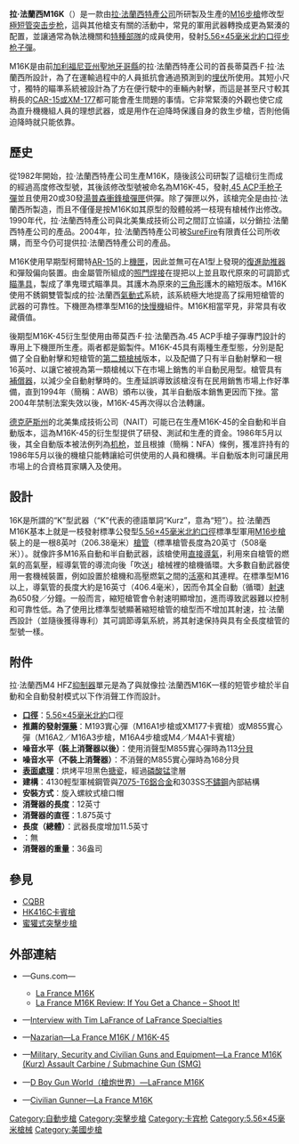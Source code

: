 {{unreferenced|time=2016-05-07T13:56:15+00:00}}
{{noteTA
|G1=軍事
|G2=長度單位
|G3=Firearms
|1=zh-hans:圣迭戈县;zh-tw:聖地牙哥郡;zh-hk:聖地牙哥縣;
|2=zh-cn:德克萨斯州;zh-tw:德克薩斯州;zh-hk:德克薩斯州;
}}
{{Infobox Weapon
|name= 拉·法蘭西M16K<br />{{Lang|en|La France M16K}}
|image= 
|image_size= 300px
|caption= 
|origin= {{flagcountry|United States}}
|type= <div class="NavFrame collapsed" style="color: black; background-color: #FFFFFF; margin: 0 auto; padding: 0 10px; text-align: left;"><div class="NavHead" style="background-color: #FFFFFF; margin: 0 auto; padding: 0 10px; font-weight:normal;"></div><div class="NavContent" style="background-color: #FFFFFF; margin: 0 auto; padding: 0 10px;">
* [[突击步枪|突击步枪]]
* [[卡賓槍|卡賓槍]]
</div>
</div>
<!-- Type selection -->
|is_ranged= yes
|is_bladed= 
|is_explosive= 
|is_artillery= 
|is_vehicle= 
|is_missile= 
|is_UK= 
<!-- Service history -->
|service= 
|used_by= 
|wars= 
<!-- Production history -->
|designer= 
|design_date= 
|manufacturer= [[拉·法蘭西特產公司|拉·法蘭西特產公司]]
|unit_cost= 
|production_date= 1982年—
|number= 
|variants= M16K-45
<!-- General specifications -->
|spec_label= 
|weight= <div class="NavFrame collapsed" style="color: black; background-color: #FFFFFF; margin: 0 auto; padding: 0 10px; text-align: left;"><div class="NavHead" style="background-color: #FFFFFF; margin: 0 auto; padding: 0 10px; font-weight:normal;">空槍：</div><div class="NavContent" style="background-color: #FFFFFF; margin: 0 auto; padding: 0 10px;">
* 5.56×45毫米北約口徑：2.38[[千克|千克]]（5.25[[磅|磅]]）
* M16K-45：3.99公斤（8.8磅）
</div>
</div>
|length= <div class="NavFrame collapsed" style="color: black; background-color: #FFFFFF; margin: 0 auto; padding: 0 10px; text-align: left;"><div class="NavHead" style="background-color: #FFFFFF; margin: 0 auto; padding: 0 10px; font-weight:normal;"></div><div class="NavContent" style="background-color: #FFFFFF; margin: 0 auto; padding: 0 10px;">
* 5.56×45毫米北約口徑、槍托縮折：596.9[[毫米|毫米]]（23.5[[英寸|英寸]]）
* 5.56×45毫米北約口徑、槍托展開：673.1毫米（26.5英吋）
* M16K-45：675.89毫米（26.61英吋）
</div>
</div>
|part_length= <div class="NavFrame collapsed" style="color: black; background-color: #FFFFFF; margin: 0 auto; padding: 0 10px; text-align: left;"><div class="NavHead" style="background-color: #FFFFFF; margin: 0 auto; padding: 0 10px; font-weight:normal;"></div><div class="NavContent" style="background-color: #FFFFFF; margin: 0 auto; padding: 0 10px;">
* 5.56×45毫米北約口徑：206.38毫米（8.125英吋）
* M16K-45：183.9毫米（7.24英吋）
</div>
</div>
|width= 
|height= 
|diameter= 
|crew= 
<!-- Ranged weapon specifications --> 
|cartridge= -{}-
* [[5.56×45mm_NATO|5.56×45毫米北約口徑]]
* [[.45_ACP|.45 ACP]]
|caliber= <div class="NavFrame collapsed" style="color: black; background-color: #FFFFFF; margin: 0 auto; padding: 0 10px; text-align: left;"><div class="NavHead" style="background-color: #FFFFFF; margin: 0 auto; padding: 0 10px; font-weight:normal;"></div><div class="NavContent" style="background-color: #FFFFFF; margin: 0 auto; padding: 0 10px;">
* 5.56×45毫米北約口徑：5.56毫米（.223英吋）
* .45 ACP：11.43毫米（.45英吋）
</div>
</div>
|barrels= 1根，內膛鍍[[铬|铬]]，[[槍口|槍口]]裝有[[消焰器|消焰器]]，亦可裝上[[抑制器|消聲器]]<div class="NavFrame collapsed" style="color: black; background-color: #FFFFFF; margin: 0 auto; padding: 0 10px; text-align: left;"><div class="NavHead" style="background-color: #FFFFFF; margin: 0 auto; padding: 0 10px; font-weight:normal;"></div><div class="NavContent" style="background-color: #FFFFFF; margin: 0 auto; padding: 0 10px;">
* 5.56×45毫米北約口徑：標準[[膛線|膛線]]纏距為1：7，膛線6條，右旋
* .45 ACP：標準膛線纏距為1：16，膛線6條，右旋
</div>
</div>
|action= <div class="NavFrame collapsed" style="color: black; background-color: #FFFFFF; margin: 0 auto; padding: 0 10px; text-align: left;"><div class="NavHead" style="background-color: #FFFFFF; margin: 0 auto; padding: 0 10px; font-weight:normal;"></div><div class="NavContent" style="background-color: #FFFFFF; margin: 0 auto; padding: 0 10px;">
* 5.56×45毫米北約口徑：[[氣動式_(槍械)#直噴式气动操作|直接導氣]]、[[轉拴式槍栓|轉拴式槍栓]]
* .45 ACP：{{Link-en|閉鎖式槍機|Closed bolt}}、[[反沖作用_(槍械)|直接反沖作用]]
</div>
</div>
|mode= {{Link-en|半自動槍械|Semi-automatic firearm|半自動}}、[[自動火器|全自動]]，可[[擊發調變槍械|擊發調變]]
|rate= 
|velocity= <div class="NavFrame collapsed" style="color: black; background-color: #FFFFFF; margin: 0 auto; padding: 0 10px; text-align: left;"><div class="NavHead" style="background-color: #FFFFFF; margin: 0 auto; padding: 0 10px; font-weight:normal;"></div><div class="NavContent" style="background-color: #FFFFFF; margin: 0 auto; padding: 0 10px;">
* 5.56×45毫米北約口徑：650發／分鐘
* .45 ACP：625發／分鐘
</div>
</div>
|energy= 
|range= 
|max_range= 
|feed= <div class="NavFrame collapsed" style="color: black; background-color: #FFFFFF; margin: 0 auto; padding: 0 10px; text-align: left;"><div class="NavHead" style="background-color: #FFFFFF; margin: 0 auto; padding: 0 10px; font-weight:normal;"></div><div class="NavContent" style="background-color: #FFFFFF; margin: 0 auto; padding: 0 10px;">
* 5.56×45毫米北約口徑：[[STANAG彈匣|STANAG]][[彈匣|彈匣]]、[[C-Mag彈鼓|C-Mag]][[彈鼓|彈鼓]]
* .45 ACP：20、30發[[汤普森冲锋枪|汤普森冲锋枪]]可拆卸式彈匣
</div>
</div>
|sights= [[機械瞄具|機械瞄具]]
<!-- 火炮規格 -->
|breech= 
|recoil= 
|carriage= 
|elevation= 
|traverse= 
<!-- 刃器規格 --> 
|blade_type=
|hilt_type=
|sheath_type=
|head_type=
|haft_type=
<!-- 爆炸物內填炸藥規格 --> 
|filling= 
|filling_weight= 
|detonation= 
|yield= 
<!-- 車輛/飛彈 規格 -->
|armour=
|primary_armament=
|secondary_arament=
|engine= 
|engine_power=
|transmission=
|payload_capacity=
|fuel_capacity=
|pw_ratio=
|suspension=
|clearance=
|vehicle_range= 
|speed= 
|guidance= 
|steering= 
<!-- Missiles only -->
|wingspan= 
|propellant= 
|ceiling= 
|altitude= 
|depth= 
|boost= 
|accuracy= 
|launch_platform= 
|transport= 
}}

'''拉·法蘭西M16K'''（{{Lang-en|La France M16K}}）是一款由[[拉·法蘭西特產公司|拉·法蘭西特產公司]]所研製及生產的[[M16突擊步槍|M16步槍]]修改型[[卡賓槍|極短管]][[突击步枪|突击步枪]]，這與其他槍支有關的活動中，常見的軍用武器轉換成更為緊湊的配置，並讓通常為執法機關和[[特種部隊|特種部隊]]的成員使用，發射[[5.56×45mm_NATO|5.56×45毫米]][[北大西洋公约组织|北約]][[口徑|口徑]][[步枪|步枪]][[子彈|子彈]]。

M16K是由前[[加利福尼亚州|加利福尼亚州]][[圣迭戈县_(加利福尼亚州)|聖地牙哥縣]]的拉·法蘭西特產公司的首長蒂莫西·F·拉·法蘭西所設計，為了在運輸過程中的人員抵抗會通過預測到的[[埋伏|埋伏]]所使用。其短小尺寸，獨特的瞄準系統被設計為了方在便行駛中的車輛內射擊，而這是甚至尺寸較其稍長的[[CAR-15卡賓槍|CAR-15或XM-177]]都可能會產生問題的事情。它非常緊湊的外觀也使它成為直升機機組人員的理想武器，或是用作在迫降時保護自身的救生步槍，否則他倆迫降時就只能依靠{{Link-en|佩槍|Side arm}}。

== 歷史 ==
從1982年開始，拉·法蘭西特產公司生產M16K，隨後該公司研製了這槍衍生而成的經過高度修改型號，其後該修改型號被命名為M16K-45，發射[[.45_ACP|.45 ACP]][[手枪|手枪]][[子彈|子彈]]並且使用20或30發[[湯普森衝鋒槍|湯普森衝鋒槍]][[彈匣|彈匣]]供彈。除了彈匣以外，該槍完全是由拉·法蘭西所製造，而且不僅僅是按M16K如其原型的殼體般將一枝現有槍械作出修改。1990年代，拉·法蘭西特產公司與北美集成技術公司之間訂立協議，以分銷拉·法蘭西特產公司的產品。2004年，拉·法蘭西特產公司被[[SureFire|SureFire]]有限責任公司所收購，而至今仍可提供拉·法蘭西特產公司的產品。

M16K使用早期型柯爾特[[AR-15半自動步槍|AR-15]]的上[[機匣|機匣]]，因此並無可在A1型上發現的[[復進助推器|復進助推器]]和彈殼偏向裝置。由金屬管所組成的[[照門|照門]][[焊接|焊接]]在提把以上並且取代原來的可調節式[[瞄準具|瞄準具]]，製成了準鬼環式瞄準具。其護木為原來的[[三角形|三角形]]護木的縮短版本。M16K使用不銹鋼雙管製成的拉·法蘭西[[氣動式_(槍械)|氣動式]]系統，該系統極大地提高了採用短槍管的武器的可靠性。下機匣為標準型M16的[[快慢機|快慢機]]組件。M16K相當罕見，非常具有收藏價值。

後期型M16K-45衍生型使用由蒂莫西·F·拉·法蘭西為.45 ACP手槍子彈專門設計的專用上下機匣所生產。兩者都是鍛製件。M16K-45具有兩種生產型態，分別是配備了全自動射擊和短槍管的[[第二類槍械|第二類槍械]]版本，以及配備了只有半自動射擊和一根16英吋、以讓它被視為第一類槍械以下在市場上銷售的半自動民用型。槍管具有[[槍口補償器|補償器]]，以減少全自動射擊時的{{Link-en|槍口上揚|Muzzle rise}}。生產延誤導致該槍沒有在民用銷售市場上作好準備，直到1994年{{Link-en|聯邦突擊武器禁制法案|Federal Assault Weapons Ban}}（簡稱：AWB）頒布以後，其半自動版本銷售更因而下挫。當2004年禁制法案失效以後，M16K-45再次得以合法轉讓。

[[德克萨斯州|德克萨斯州]]的北美集成技術公司（NAIT）可能已在生產M16K-45的全自動和半自動版本，這為M16K-45的衍生型提供了研發、測試和生產的資金。1986年5月以後，其全自動版本被法例列為[[机枪|机枪]]，並且根據{{Link-en|全國槍械法|National Firearms Act}}（簡稱：NFA）條例，獲准許持有的1986年5月以後的機槍只能轉讓給可供使用的人員和機構。半自動版本則可讓民用市場上的合資格買家購入及使用。

== 設計 ==
16K是所謂的“K”型武器（“K”代表的德語單詞“Kurz”，意為“短”）。拉·法蘭西M16K基本上就是一枝發射標準公發型[[5.56×45mm_NATO|5.56×45毫米]][[北大西洋公约组织|北約]][[口徑|口徑]]標準型軍用[[M16突擊步槍|M16步槍]]裝上的是一根8{{frac|3|8}}英吋（206.38毫米）[[槍管|槍管]]（標準槍管長度為20英寸（508毫米））。就像許多M16系自動和半自動武器，該槍使用[[氣動式_(槍械)#直噴式气动操作|直接導氣]]，利用來自槍管的燃氣的高氣壓，經導氣管的導流向後「吹送」槍械裡的槍機循環。大多數自動武器使用一套機械裝置，例如設置於槍機和高壓燃氣之間的[[活塞|活塞]]和其連桿。在標準型M16以上，導氣管的長度大約是16英寸（406.4毫米），因而令其全自動（循環）[[射速|射速]]為650發／分鐘。一般而言，縮短槍管會令射速明顯增加，進而導致武器難以控制和可靠性低。為了使用比標準型號顯著縮短槍管的槍型而不增加其射速，拉·法蘭西設計（並隨後獲得專利）其可調節導氣系統，將其射速保持與具有全長度槍管的型號一樣。

== 附件 ==
拉·法蘭西M4 HFZ[[抑制器|抑制器]]單元是為了與就像拉·法蘭西M16K一樣的短管步槍於半自動和全自動發射模式以下作消聲工作而設計。
* '''[[口徑|口徑]]'''：[[5.56×45mm_NATO|5.56×45毫米]][[北大西洋公约组织|北約]]口徑
* '''推薦的發射[[彈藥|彈藥]]'''：M193實心彈（M16A1步槍或XM177卡賓槍）或M855實心彈（M16A2／M16A3步槍，M16A4步槍或M4／M4A1卡賓槍）
* '''噪音水平（裝上消聲器以後）'''：使用消聲型M855實心彈時為113[[分貝|分貝]]
* '''噪音水平（不裝上消聲器）'''：不消聲的M855實心彈時為168分貝
* '''[[表面處理|表面處理]]'''：烘烤平坦黑色[[搪瓷|搪瓷]]，經過[[磷酸|磷酸]][[锰|锰]]塗層
* '''建構'''：4130輕型軍械鋼管與[[7075鋁合金|7075-T6]][[鋁合金|鋁合金]]和303SS[[不鏽鋼|不鏽鋼]]內部結構
* '''安裝方式'''：旋入螺紋式槍口帽
* '''消聲器的長度'''：12英寸
* '''消聲器的直徑'''：1.875英寸
* '''長度（總體）'''：武器長度增加11.5英寸
* '''{{Link-en|槍口焰|Muzzle flash}}'''：無
* '''消聲器的重量'''：36盎司

== 參見 ==
* [[CQBR|CQBR]]
* [[HK416C卡賓槍|HK416C卡賓槍]]
* [[蜜獾式突擊步槍|蜜獾式突擊步槍]]
<!-- == 資料來源 ==
<div class="references-small">
<references />
</div> -->
== 外部連結 ==
* {{en icon}}—Guns.com—
** [http://www.guns.com/reviews/la-france-m16k/ La France M16K] {{Wayback|url=http://www.guns.com/reviews/la-france-m16k/ |date=20170420022611 }}
** [https://web.archive.org/web/20160417210713/http://www.guns.com/review/2012/01/30/la-france-m16k-review-if-you-get-a-chance-shoot-it/ La France M16K Review: If You Get a Chance – Shoot It!]
* {{en icon}}—[http://www.smallarmsreview.com/display.article.cfm?idarticles=2341 Interview with Tim LaFrance of LaFrance Specialties] {{Wayback|url=http://www.smallarmsreview.com/display.article.cfm?idarticles=2341 |date=20170305011308 }}
* {{en icon}}—[http://nazarian.no/wep.asp?id=396&group_id=5&country_id=97&lang=0 Nazarian—La France M16K / M16K-45] {{Wayback|url=http://nazarian.no/wep.asp?id=396&group_id=5&country_id=97&lang=0 |date=20190809084311 }}
* {{en icon}}—[http://www.militaryfactory.com/smallarms/detail.asp?smallarms_id=1013 Military, Security and Civilian Guns and Equipment—La France M16K (Kurz) Assault Carbine / Submachine Gun (SMG)] {{Wayback|url=http://www.militaryfactory.com/smallarms/detail.asp?smallarms_id=1013 |date=20201001130957 }}
* {{zh-hans icon}}—[http://pewpewpew.work/usa/m16/other/m16k.htm D Boy Gun World（槍炮世界）—LaFrance M16K] {{Wayback|url=http://pewpewpew.work/usa/m16/other/m16k.htm |date=20200222012030 }}
* {{zh-hant icon}}—[http://www.wargamehk.com/M16K.htm Civilian Gunner—La France M16K] {{Wayback|url=http://www.wargamehk.com/M16K.htm |date=20200109074108 }}

{{AR15etc}}

[[Category:自動步槍|Category:自動步槍]]
[[Category:突擊步槍|Category:突擊步槍]]
[[Category:卡宾枪|Category:卡宾枪]]
[[Category:5.56×45毫米槍械|Category:5.56×45毫米槍械]]
[[Category:美國步槍|Category:美國步槍]]
